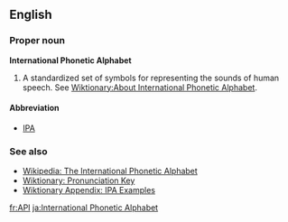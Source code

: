 ==English==

===Proper noun===
'''International Phonetic Alphabet'''
# A standardized set of symbols for representing the sounds of human speech. See [[Wiktionary:About International Phonetic Alphabet]].

==== Abbreviation ====
*[[IPA]]

=== See also ===
*[[w:International Phonetic Alphabet|Wikipedia: The International Phonetic Alphabet]]
*[[Wiktionary:Pronunciation key|Wiktionary: Pronunciation Key]]
*[[Wiktionary Appendix:IPA Examples|Wiktionary Appendix: IPA Examples]]

[[fr:API]]
[[ja:International Phonetic Alphabet]]